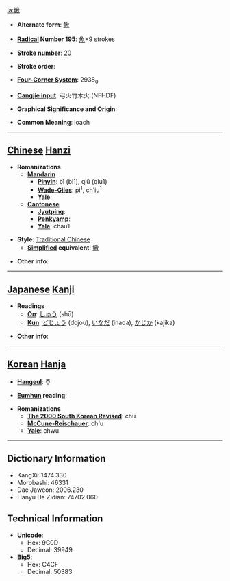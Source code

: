 [[la:鰍]]
* '''Alternate form''': [[鳅]]

* '''[[Wiktionary:Chinese radical index| Radical]] Number 195''': [[Wiktionary:Chinese radical index 魚|魚]]+9 strokes

* '''[[Wiktionary:Chinese total strokes index|Stroke number]]''': [[Wiktionary:Chinese total strokes index 20|20]]

* '''Stroke order''': 

* '''[[Wiktionary:Chinese four corner index|Four-Corner System]]''': 2938<sub>0</sub>

* '''[[Wiktionary:Chinese Cangjie index|Cangjie input]]''': 弓火竹木火 (NFHDF)

* '''Graphical Significance and Origin''': 

* '''Common Meaning''': loach

----

== [[Chinese]] [[Hanzi]] ==

* '''Romanizations'''
** '''[[Mandarin]]'''
*** '''[[Pinyin]]''': bī (bi1), qiū (qiu1)
*** '''[[Wade-Giles]]''': pi<sup>1</sup>, ch'iu<sup>1</sup>
*** '''[[Yale]]''': 
** '''[[Cantonese]]'''
*** '''[[Jyutping]]''':
*** '''[[Penkyamp]]''': 
*** '''[[Yale]]''': chau1

* '''Style''': [[Traditional Chinese]] 
** '''[[Simplified Chinese|Simplified]] equivalent''': [[鳅]]

* '''Other info''': 

----

== [[Japanese]] [[Kanji]] ==

* '''Readings'''
** '''[[On]]''': [[しゅう]] (shū)
** '''[[Kun]]''': [[どじょう]] (dojou), [[いなだ]] (inada), [[かじか]] (kajika)

* '''Other info''':  

----

== [[Korean]] [[Hanja]] ==

* '''[[Hangeul]]''': 추

* '''[[Eumhun]] reading''': 

* '''Romanizations'''
** '''[[The 2000 South Korean Revised Romanization|The 2000 South Korean Revised]]''': chu
** '''[[McCune-Reischauer]]''': ch'u
** '''[[Yale]]''': chwu

----

== Dictionary Information ==

* KangXi: 1474.330
* Morobashi: 46331
* Dae Jaweon: 2006.230
* Hanyu Da Zidian: 74702.060

== Technical Information ==

* '''Unicode''':
** Hex: 9C0D
** Decimal: 39949
* '''Big5''':
** Hex: C4CF
** Decimal: 50383
